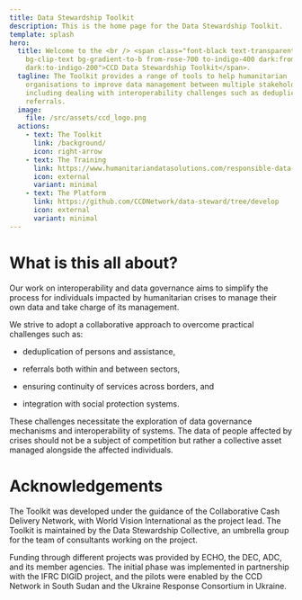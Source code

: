 ```yaml
---
title: Data Stewardship Toolkit
description: This is the home page for the Data Stewardship Toolkit.
template: splash
hero:
  title: Welcome to the <br /> <span class="font-black text-transparent
    bg-clip-text bg-gradient-to-b from-rose-700 to-indigo-400 dark:from-rose-500
    dark:to-indigo-200">CCD Data Stewardship Toolkit</span>.
  tagline: The Toolkit provides a range of tools to help humanitarian
    organisations to improve data management between multiple stakeholders,
    including dealing with interoperability challenges such as deduplication and
    referrals.
  image:
    file: /src/assets/ccd_logo.png
  actions:
    - text: The Toolkit
      link: /background/
      icon: right-arrow
    - text: The Training
      link: https://www.humanitariandatasolutions.com/responsible-data-management
      icon: external
      variant: minimal
    - text: The Platform
      link: https://github.com/CCDNetwork/data-steward/tree/develop
      icon: external
      variant: minimal
---
```

# What is this all about?

Our work on interoperability and data governance aims to simplify the process for individuals impacted by humanitarian crises to manage their own data and take charge of its management.

We strive to adopt a collaborative approach to overcome practical challenges such as:

*   deduplication of persons and assistance,
    
*   referrals both within and between sectors,
    
*   ensuring continuity of services across borders, and
    
*   integration with social protection systems.
    

​These challenges necessitate the exploration of data governance mechanisms and interoperability of systems. The data of people affected by crises should not be a subject of competition but rather a collective asset managed alongside the affected individuals.

# Acknowledgements

The Toolkit was developed under the guidance of the Collaborative Cash Delivery Network, with World Vision International as the project lead. The Toolkit is maintained by the Data Stewardship Collective, an umbrella group for the team of consultants working on the project.

Funding through different projects was provided by ECHO, the DEC, ADC, and its member agencies. The initial phase was implemented in partnership with the IFRC DIGID project, and the pilots were enabled by the CCD Network in South Sudan and the Ukraine Response Consortium in Ukraine.